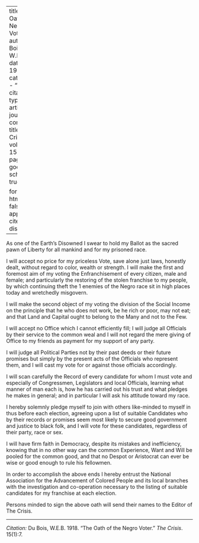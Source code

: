 
---
title: 'The Oath of the Negro Voter'
author: Du Bois, W.E.B.
date: May 1918
categories: 
  - ""
citation: 
  type: article-journal
  container-title: The Crisis
  volume: 15
  issue: 1
  page: 7
google-scholar: true

format:
  html:
    toc: false
    appendix-cite-as: display
---


As one of the Earth's Disowned I swear to hold my Ballot as the sacred pawn of Liberty for all mankind and for my prisoned race.

I will accept no price for my priceless Vote, save alone just laws, honestly dealt, without regard to color, wealth or strength. I will make the first and foremost aim of my voting the Enfranchisement of every citizen, male and female; and particularly the restoring of the stolen franchise to my people, by which continuing theft the 1 enemies of the Negro race sit in high places today and wretchedly misgovern.

I will make the second object of my voting the division of the Social Income on the principle that he who does not work, be he rich or poor, may not eat; and that Land and Capital ought to belong to the Many and not to the Few.

I will accept no Office which I cannot efficiently fill; I will judge all Officials by their service to the common weal and I will not regard the mere giving of Office to my friends as payment for my support of any party.

I will judge all Political Parties not by their past deeds or their future promises but simply by the present acts of the Officials who represent them, and I will cast my vote for or against those officials accordingly.

I will scan carefully the Record of every candidate for whom I must vote and especially of Congressmen, Legislators and local Officials, learning what manner of man each is, how he has carried out his trust and what pledges he makes in general; and in particular I will ask his attitude toward my race.

I hereby solemnly pledge myself to join with others like-minded to myself in thus before each election, agreeing upon a list of suitable Candidates who by their records or promises seem most likely to secure good government and justice to black folk, and I will vote for these candidates, regardless of their party, race or sex.

I will have firm faith in Democracy, despite its mistakes and inefficiency, knowing that in no other way can the common Experience, Want and Will be pooled for the common good, and that no Despot or Aristocrat can ever be wise or good enough to rule his fellowmen.

In order to accomplish the above ends I hereby entrust the National Association for the Advancement of Colored People and its local branches with the investigation and co-operation necessary to the listing of suitable candidates for my franchise at each election.

Persons minded to sign the above oath will send their names to the Editor of <span class = "small-caps">The Crisis</span>.

__________
*Citation:* Du Bois, W.E.B. 1918. "The Oath of the Negro Voter." *The Crisis*. 15(1):7.
